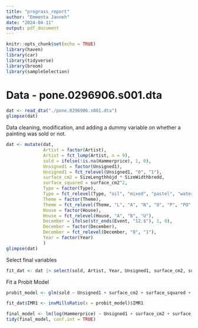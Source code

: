 ```yaml
---
title: "prograss_report"
author: "Emmenta Janneh"
date: "2024-04-11"
output: pdf_document
---
```


```r
knitr::opts_chunk$set(echo = TRUE)
library(haven)
library(car)
library(tidyverse)
library(broom)
library(sampleSelection)
```

# Data - pone.0296906.s001.dta


```r
dat <- read_dta("./pone.0296906.s001.dta")
glimpse(dat)
```

Data cleaning, modification, and adding a dummy variable on whether a painting was sold or not.

```r
dat <- mutate(dat, 
              Artist = factor(Artist),
              Artist = fct_lump(Artist, n = 9),
              sold = ifelse(!is.na(Hammerprice), 1, 0),
              Unsigned1 = factor(Unsigned1),
              Unsigned1 = fct_relevel(Unsigned1, "0", "1"),
              surface_cm2 = SizeLengthhöjd * SizeWidthbredd,
              surface_squared = surface_cm2^2,
              Type = factor(Type),
              Type = fct_relevel(Type, "oil", "mixed", "pastel", "water colour"),
              Theme = factor(Theme),
              Theme = fct_relevel(Theme, "L", "A", "N", "O", "P", "PO", "S", "U"),
              House = factor(House),
              House = fct_relevel(House, "A", "B", "U"),
              December = ifelse(str_ends(Event, "12.$"), 1, 0),
              December = factor(December),
              December = fct_relevel(December, "0", "1"),
              Year = factor(Year)
              )
glimpse(dat)
```

Select final variables
```r
fit_dat <- dat |> select(sold, Artist, Year, Unsigned1, surface_cm2, surface_squared, Type, Theme, House, December, Hammerprice)
```

Fit a Probit Model
```r
probit_model <- glm(sold ~ Unsigned1 + surface_cm2 + surface_squared + Type + Theme + House + December + Artist + Year ,data = fit_dat, family = binomial(link = "probit"))
```

```r
fit_dat$IMR1 <- invMillsRatio(x = probit_model)$IMR1
```

```r
final_model <- lm(log(Hammerprice) ~ Unsigned1 + surface_cm2 + surface_squared + Type + Theme + House + December + IMR1 + Artist + Year, data = fit_dat)
tidy(final_model, conf.int = TRUE)
```

